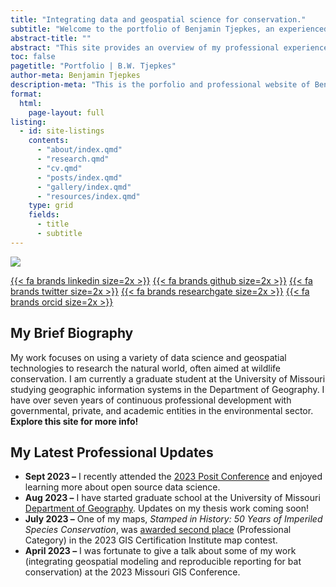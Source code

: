---
title: "Integrating data and geospatial science for conservation."
subtitle: "Welcome to the portfolio of Benjamin Tjepkes, an experienced wildlife ecologist and studying geographer."
abstract-title: ""
abstract: "This site provides an overview of my professional experience and a showcase of my technical writings and visualizations. Please have a look around and reach out with any questions."
toc: false
pagetitle: "Portfolio | B.W. Tjepkes"
author-meta: Benjamin Tjepkes
description-meta: "This is the porfolio and professional website of Benjamin Tjepkes."
format: 
  html:
    page-layout: full
listing:
  - id: site-listings
    contents:
      - "about/index.qmd"
      - "research.qmd"
      - "cv.qmd"
      - "posts/index.qmd"
      - "gallery/index.qmd"
      - "resources/index.qmd"
    type: grid
    fields:
      - title
      - subtitle
---

<!-- ::: {.intro-banner .slide-in } -->

<!-- ::: {.intro-content } -->
<!-- #### Wildlife Ecologist & Geographer -->
<!-- # Integrating data and geospatial science for nature conservation. -->

<!-- Welcome to the portfolio of Benjamin Tjepkes, an experienced wildlife ecologist and graduate student studying geospatial data science. -->

<!-- ::: -->
<!-- ::: -->

::: {.index-intro-start}

::: {.intro-headshot}

![](assets/img-ben-with-bear-2.jpg){.nolightbox .headshot-img}

:::

::: {.index-intro-start-icons}
[{{< fa brands linkedin size=2x >}}](https://www.linkedin.com/in/benjamintjepkes/) [{{< fa brands github size=2x >}}](https://github.com/btjepkes) [{{< fa brands twitter size=2x >}}](https://twitter.com/BTjepkes) [{{< fa brands researchgate size=2x >}}](https://www.researchgate.net/profile/Benjamin-Tjepkes) [{{< fa brands orcid size=2x >}}](https://orcid.org/0009-0002-5524-2675)
:::

::: {.index-intro-start-text}

## My Brief Biography

My work focuses on using a variety of data science and geospatial technologies to research the natural world, often aimed at wildlife conservation. I am currently a graduate student at the University of Missouri studying geographic information systems in the Department of Geography. I have over seven years of continuous professional development with governmental, private, and academic entities in the environmental sector. **Explore this site for more info!**

:::
:::

::: {#site-listings}
:::

::: {.callout-important collapse="true" }
## My Latest Professional Updates

- **Sept 2023 --** I recently attended the [2023 Posit Conference](https://posit.co/conference/) and enjoyed learning more about open source data science.
- **Aug 2023 --** I have started graduate school at the University of Missouri [Department of Geography](https://geography.missouri.edu). Updates on my thesis work coming soon!
- **July 2023 --** One of my maps, *Stamped in History: 50 Years of Imperiled Species Conservation*, was [awarded second place](https://www.gisci.org/About-Us/Map-Contest/Previous-Contest-Winners) (Professional Category) in the 2023 GIS Certification Institute map contest.
- **April 2023 --** I was fortunate to give a talk about some of my work (integrating geospatial modeling and reproducible reporting for bat conservation) at the 2023 Missouri GIS Conference.
:::

<!-- <!-- ::: {.index-intro-start-buttons} -->

<!-- <!-- [Career Path](quiz.qmd){.btn .btn-outline-primary role="button" data-toggle="tooltip" title="Here's a tooltip"} [Blog Posts](quiz.qmd){.btn .btn-outline-primary role="button" data-toggle="tooltip" title="Here's a tooltip"} [Explore Gallery](quiz.qmd){.btn .btn-outline-primary role="button" data-toggle="tooltip" title="Here's a tooltip"} [My Research](quiz.qmd){.btn .btn-outline-primary role="button" data-toggle="tooltip" title="Here's a tooltip"} -->

<!-- <!-- ::: -->

<!-- :::{.about} -->

<!-- #### Expertise & Interests {.index-h4} -->
<!-- ::: {.index-section-heading} -->
<!-- ## Proficiency&#x2022;Areas {.index-h2} -->
<!-- ::: {.index-h2-line} -->
<!-- ::: -->
<!-- ::: {.index-h2-icon} -->
<!-- {{< fa angles-left size=3x >}} -->
<!-- ::: -->
<!-- ::: -->

<!-- :::{.index-section-text} -->
<!-- I engage in a process of ongoing learning, pursuing educational modules aimed at **enhancing my proficiency** in the geospatial and ecological sciences. See how I use these skills [here](gallery/index.qmd) or read about them [here](posts/index.qmd). -->
<!-- ::: -->
<!-- ::: -->

<!-- ::: {.intro-icons} -->
<!-- ::: {.icon-col} -->
<!-- ::: {.icon-col-icon} -->
<!-- {{< fa tree size=Huge >}} -->
<!-- ::: -->
<!-- ::: {.icon-col-heading} -->
<!-- Ecology -->
<!-- ::: -->
<!-- Experienced in wildlife conservation and applied ecological research. -->
<!-- ::: -->
<!-- ::: {.icon-col} -->
<!-- ::: {.icon-col-icon} -->
<!-- {{< fa layer-group size=Huge >}} -->
<!-- ::: -->
<!-- ::: {.icon-col-heading} -->
<!-- Geospatial -->
<!-- ::: -->
<!-- Proficient in geospatial technologies across multiple sectors and software. -->
<!-- ::: -->
<!-- ::: {.icon-col} -->
<!-- ::: {.icon-col-icon} -->
<!-- {{< fa chart-column size=Huge >}} -->
<!-- ::: -->
<!-- ::: {.icon-col-heading} -->
<!-- Analytics -->
<!-- ::: -->
<!-- Knowledgeable in data management, analysis, and visualization systems. -->
<!-- ::: -->
<!-- ::: -->

<!-- ::: {.content-block} -->

<!-- ::: {.features} -->

<!-- ::: {.feature} -->

<!-- ### GIS & Cartography -->

<!-- Adept as using open source and proprietary software to create static and dynamic map products. -->

<!-- ::: {.learn-more} -->

<!-- **Skills:** *R/RStudio, ArcGIS Pro/Online, QGIS* -->

<!-- ::: -->
<!-- ::: -->
<!-- ::: {.feature} -->

<!-- ### Data Visualization -->

<!-- Proficient in data visualization and reproducible reporting for technical and creative projects. -->

<!-- ::: {.learn-more} -->

<!-- **Skills:** *Quarto, R/Rmd, Jupyter Notebooks* -->
<!-- ::: -->
<!-- ::: -->
<!-- ::: {.feature} -->

<!-- ### Research Methods -->

<!-- Knowledge of the scientific method, research project development, and technical reporting. -->

<!-- ::: {.learn-more} -->

<!-- **Skills:** *Mendeley, Zotero, OSF* -->
<!-- ::: -->
<!-- ::: -->
<!-- ::: {.feature} -->

<!-- ### Web Development -->

<!-- Employ front-end web development techniques to design functional and beautiful websites. -->

<!-- ::: {.learn-more} -->

<!-- **Skills:** *HTML, CSS, WordPress, Git/GitHub* -->
<!-- ::: -->
<!-- ::: -->
<!-- ::: {.feature} -->

<!-- ### Applied Ecology -->

<!-- Experience using radio telemetry, standardized field sampling, and wildlife capture/marking techniques. -->

<!-- ::: {.learn-more} -->

<!-- **Skills:** *Field Surveys, Species Monitoring* -->
<!-- ::: -->
<!-- ::: -->
<!-- ::: {.feature} -->

<!-- ### Data Management -->

<!-- Use programs like Microsoft Access to maintain high-quality data in relational databases. -->

<!-- ::: {.learn-more} -->

<!-- **Skills:** *Microsoft Access, SQL Server, Excel* -->
<!-- ::: -->
<!-- ::: -->
<!-- ::: -->
<!-- ::: -->

<!-- ::: {.about} -->

<!-- #### Writings & Ramblings {.index-h4} -->

<!-- ::: {.index-section-heading} -->
<!-- ## Blog&#x2022;Posts {.index-h2} -->

<!-- ::: {.index-h2-line} -->
<!-- ::: -->

<!-- ::: {.index-h2-icon} -->
<!-- {{< fa angles-left size=3x >}} -->
<!-- ::: -->
<!-- ::: -->

<!-- ::: -->

<!-- :::{.index-section-text} -->

<!-- My blog posts cover a vast range of information in the **ecological and geospatial sciences**. You can find everything from quick map breakdowns to full tutorials on data wrangling and visualization. View the entire archive of my posts [here](posts/index.qmd). -->

<!-- ::: -->


<!-- ::: {#site-listings-2} -->

<!-- ::: -->






<!-- ::: {.about} -->

<!-- #### Maps & Data Viz {.index-h4} -->

<!-- ::: {.index-section-heading} -->
<!-- ## Creative&#x2022;Gallery {.index-h2} -->

<!-- ::: {.index-h2-line} -->
<!-- ::: -->

<!-- ::: {.index-h2-icon} -->
<!-- {{< fa angles-left size=3x >}} -->
<!-- ::: -->
<!-- ::: -->

<!-- ::: -->

<!-- :::{.index-section-text} -->

<!-- My creative workflows involve time in ArcGIS Pro, R/RStudio, QGIS, or Python/Jupyter Notebooks. When I have time, I like to participate in social media challenges, like Map Prompt Monday and Tidy Tuesday. Find the entirety of my gallery [here](gallery/index.qmd). -->

<!-- ::: -->


<!-- ::: {.gallery} -->

<!-- ![Squirrel Census Density Map](./gallery/2018-squirrel-census-sighting-map/img-map-001v2.png){group="personal-projects" -->
<!-- description="2018 Squirrel Census Sighting Density Map"} -->

<!-- ![Endangered Species Stamp Map](./gallery/endangered-species-stamp-collection-map/img-map-endangeredstamps.png){group="personal-projects" -->
<!-- description="Endangered Species Stamps Range Map"} -->

<!-- ![Squirrel Census Chart](./gallery/img-table-001.png){group="personal-projects" -->
<!-- description="2018 Squirrel Census Sighting Table"} -->

<!-- ![Forest Canopy Density Map](./gallery/img-map-10.jpg){group="personal-projects" -->
<!-- description="Missouri Tree Canopy Density Map"} -->

<!-- ![Great Lakes Watershed Map](./gallery/img-map-11.jpg){group="personal-projects" -->
<!-- description="Great Lakes Watershed Map"} -->

<!-- ![Turkey Harvest Map](./gallery/img-turkey-harvest-maps.png){group="personal-projects" -->
<!-- } -->

<!-- ![Work Hours Calendar Chart](./gallery/img-calendar.jpeg){group="personal-projects" -->
<!-- } -->

<!-- ![Black Bear Sighting Choropleth](./gallery/img-map-5.jpg){group="personal-projects" -->
<!-- } -->


<!-- ::: -->

